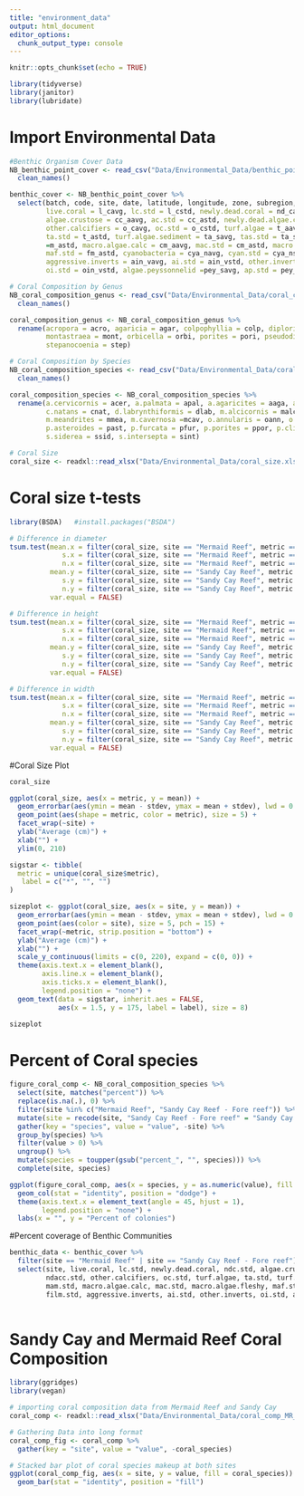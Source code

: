 ```yaml
---
title: "environment_data"
output: html_document
editor_options: 
  chunk_output_type: console
---
```


```r
knitr::opts_chunk$set(echo = TRUE)

library(tidyverse)
library(janitor)
library(lubridate)
```

# Import Environmental Data
```r
#Benthic Organism Cover Data
NB_benthic_point_cover <- read_csv("Data/Environmental_Data/benthic_point_cover.csv") %>%
  clean_names() 

benthic_cover <- NB_benthic_point_cover %>%
  select(batch, code, site, date, latitude, longitude, zone, subregion, shelf, ecoregion, depth, nt, 
         live.coral = l_cavg, lc.std = l_cstd, newly.dead.coral = nd_cavg, ndc.std = nd_cstd, 
         algae.crustose = cc_aavg, ac.std = cc_astd, newly.dead.algae.crustose = ndcc_aavg, ndacc.std = ndcc_astd, 
         other.calcifiers = o_cavg, oc.std = o_cstd, turf.algae = t_aavg, 
         ta.std = t_astd, turf.algae.sediment = ta_savg, tas.std = ta_sstd, macro.algae.mixed = m_aavg, mam.std 
         =m_astd, macro.algae.calc = cm_aavg, mac.std = cm_astd, macro.algae.fleshy = fm_aavg, 
         maf.std = fm_astd, cyanobacteria = cya_navg, cyan.std = cya_nstd, biofilm = fil_mavg, film.std = fil_mstd, 
         aggressive.inverts = ain_vavg, ai.std = ain_vstd, other.inverts = oin_vavg, 
         oi.std = oin_vstd, algae.peyssonnelid =pey_savg, ap.std = pey_sstd, other = oavg, os.std = ostd)

# Coral Composition by Genus
NB_coral_composition_genus <- read_csv("Data/Environmental_Data/coral_composition_genus.csv") %>%
  clean_names() 

coral_composition_genus <- NB_coral_composition_genus %>%
  rename(acropora = acro, agaricia = agar, colpophyllia = colp, diploria = dipl, meandrina = mean, millepora = mill,
         montastraea = mont, orbicella = orbi, porites = pori, pseudodiploria = pseu, siderastrea = side, 
         stepanocoenia = step)

# Coral Composition by Species
NB_coral_composition_species <- read_csv("Data/Environmental_Data/coral_composition_species.csv") %>%
  clean_names() 

coral_composition_species <- NB_coral_composition_species %>%
  rename(a.cervicornis = acer, a.palmata = apal, a.agaricites = aaga, a.tenuifolia = aten, agaricia.sp = agar, 
         c.natans = cnat, d.labrynthiformis = dlab, m.alcicornis = malc, m.complanata = mcom, 
         m.meandrites = mmea, m.cavernosa =mcav, o.annularis = oann, o.faveolata = ofav, o.franski = ofra, 
         p.asteroides = past, p.furcata = pfur, p.porites = ppor, p.clivosa = pcli, p.strigosa = pstr,
         s.siderea = ssid, s.intersepta = sint)

# Coral Size
coral_size <- readxl::read_xlsx("Data/Environmental_Data/coral_size.xlsx")
```


# Coral size t-tests
```r
library(BSDA)   #install.packages("BSDA")

# Difference in diameter
tsum.test(mean.x = filter(coral_size, site == "Mermaid Reef", metric == "diameter")$mean,
             s.x = filter(coral_size, site == "Mermaid Reef", metric == "diameter")$stdev,
             n.x = filter(coral_size, site == "Mermaid Reef", metric == "diameter")$n,
          mean.y = filter(coral_size, site == "Sandy Cay Reef", metric == "diameter")$mean,
             s.y = filter(coral_size, site == "Sandy Cay Reef", metric == "diameter")$stdev,
             n.y = filter(coral_size, site == "Sandy Cay Reef", metric == "diameter")$n,
          var.equal = FALSE)

# Difference in height
tsum.test(mean.x = filter(coral_size, site == "Mermaid Reef", metric == "height")$mean,
             s.x = filter(coral_size, site == "Mermaid Reef", metric == "height")$stdev,
             n.x = filter(coral_size, site == "Mermaid Reef", metric == "height")$n,
          mean.y = filter(coral_size, site == "Sandy Cay Reef", metric == "height")$mean,
             s.y = filter(coral_size, site == "Sandy Cay Reef", metric == "height")$stdev,
             n.y = filter(coral_size, site == "Sandy Cay Reef", metric == "height")$n,
          var.equal = FALSE)

# Difference in width
tsum.test(mean.x = filter(coral_size, site == "Mermaid Reef", metric == "width")$mean,
             s.x = filter(coral_size, site == "Mermaid Reef", metric == "width")$stdev,
             n.x = filter(coral_size, site == "Mermaid Reef", metric == "width")$n,
          mean.y = filter(coral_size, site == "Sandy Cay Reef", metric == "width")$mean,
             s.y = filter(coral_size, site == "Sandy Cay Reef", metric == "width")$stdev,
             n.y = filter(coral_size, site == "Sandy Cay Reef", metric == "width")$n,
          var.equal = FALSE)
```

#Coral Size Plot
```r
coral_size

ggplot(coral_size, aes(x = metric, y = mean)) +
  geom_errorbar(aes(ymin = mean - stdev, ymax = mean + stdev), lwd = 0.25, width = 0.5) +
  geom_point(aes(shape = metric, color = metric), size = 5) +
  facet_wrap(~site) +
  ylab("Average (cm)") +
  xlab("") +
  ylim(0, 210)

sigstar <- tibble(
  metric = unique(coral_size$metric),
   label = c("*", "", "")
)

sizeplot <- ggplot(coral_size, aes(x = site, y = mean)) +
  geom_errorbar(aes(ymin = mean - stdev, ymax = mean + stdev), lwd = 0.25, width = 0.5) +
  geom_point(aes(color = site), size = 5, pch = 15) +
  facet_wrap(~metric, strip.position = "bottom") +
  ylab("Average (cm)") +
  xlab("") +
  scale_y_continuous(limits = c(0, 220), expand = c(0, 0)) +
  theme(axis.text.x = element_blank(),
        axis.line.x = element_blank(),
        axis.ticks.x = element_blank(),
        legend.position = "none") +
  geom_text(data = sigstar, inherit.aes = FALSE,
            aes(x = 1.5, y = 175, label = label), size = 8)

sizeplot
```


# Percent of Coral species
```r
figure_coral_comp <- NB_coral_composition_species %>%
  select(site, matches("percent")) %>%
  replace(is.na(.), 0) %>%
  filter(site %in% c("Mermaid Reef", "Sandy Cay Reef - Fore reef")) %>%
  mutate(site = recode(site, "Sandy Cay Reef - Fore reef" = "Sandy Cay Reef")) %>%
  gather(key = "species", value = "value", -site) %>%
  group_by(species) %>%
  filter(value > 0) %>%
  ungroup() %>%
  mutate(species = toupper(gsub("percent_", "", species))) %>%
  complete(site, species)

ggplot(figure_coral_comp, aes(x = species, y = as.numeric(value), fill = site)) +
  geom_col(stat = "identity", position = "dodge") +
  theme(axis.text.x = element_text(angle = 45, hjust = 1),
        legend.position = "none") +
  labs(x = "", y = "Percent of colonies")

```

#Percent coverage of Benthic Communities
```r
benthic_data <- benthic_cover %>%
  filter(site == "Mermaid Reef" | site == "Sandy Cay Reef - Fore reef") %>%
  select(site, live.coral, lc.std, newly.dead.coral, ndc.std, algae.crustose, ac.std, newly.dead.algae.crustose,
         ndacc.std, other.calcifiers, oc.std, turf.algae, ta.std, turf.algae.sediment, tas.std, macro.algae.mixed,
         mam.std, macro.algae.calc, mac.std, macro.algae.fleshy, maf.std, cyanobacteria, cyan.std, biofilm,
         film.std, aggressive.inverts, ai.std, other.inverts, oi.std, algae.peyssonnelid, ap.std, other, os.std)
  
```












# Sandy Cay and Mermaid Reef Coral Composition
```r
library(ggridges)
library(vegan)

# importing coral composition data from Mermaid Reef and Sandy Cay
coral_comp <- readxl::read_xlsx("Data/Environmental_Data/coral_comp_MR_SC.xlsx")

# Gathering Data into long format
coral_comp_fig <- coral_comp %>%
  gather(key = "site", value = "value", -coral_species)

# Stacked bar plot of coral species makeup at both sites
ggplot(coral_comp_fig, aes(x = site, y = value, fill = coral_species)) +
  geom_bar(stat = "identity", position = "fill")

   
```

